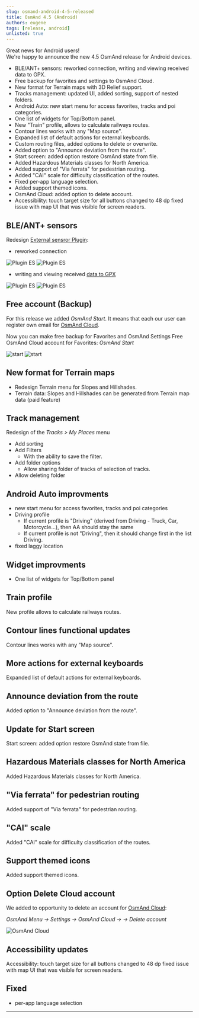 ```yaml
---
slug: osmand-android-4-5-released
title: OsmAnd 4.5 (Android)
authors: eugene
tags: [release, android]
unlisted: true
---
```



Great news for Android users!  
We're happy to announce the new 4.5 OsmAnd release for Android devices. 

<!--truncate-->

* BLE/ANT+ sensors: reworked connection, writing and viewing received data to GPX.
* Free backup for favorites and settings to OsmAnd Cloud.
* New format for Terrain maps with 3D Relief support.
* Tracks management: updated UI, added sorting, support of nested folders.
* Android Auto: new start menu for access favorites, tracks and poi categories.
* One list of widgets for Top/Bottom panel.
* New "Train" profile, allows to calculate railways routes.
* Contour lines works with any "Map source".
* Expanded list of default actions for external keyboards.
* Custom routing files, added options to delete or overwrite.
* Added option to "Announce deviation from the route".
* Start screen: added option restore OsmAnd state from file.
* Added Hazardous Materials classes for North America.
* Added support of "Via ferrata" for pedestrian routing.
* Added "CAI" scale for difficulty classification of the routes.
* Fixed per-app language selection.
* Added support themed icons.
* OsmAnd Cloud: added option to delete account.
* Accessibility: touch target size for all buttons changed to 48 dp fixed issue with map UI that was visible for screen readers.


## BLE/ANT+ sensors

Redesign [External sensror Plugin](https://osmand.net/docs/user/plugins/external-sensors):
- reworked connection

![Plugin ES](./img/external_sensors.png) ![Plugin ES](./img/external_sensors_1.png)

- writing and viewing received [data to GPX](https://osmand.net/docs/user/plugins/trip-recording#recording-settings)

![Plugin ES](./img/external_sensors_2.png) ![Plugin ES](./img/external_sensors_3.png)

## Free account (Backup)

For this release we added _OsmAnd Start_. It means that each our user can register own email for [OsmAnd Cloud](https://osmand.net/docs/user/personal/osmand-cloud).


Now you can make free backup for Favorites and OsmAnd Settings
Free OsmAnd Cloud account for Favorites: _OsmAnd Start_


![start](./img/start.png) ![start](./img/start_1.png)

## New format for Terrain maps

- Redesign Terrain menu for Slopes and Hillshades.
- Terrain data: Slopes and Hillshades  can be generated from Terrain map data (paid feature)

## Track management

Redesign of the _Tracks > My Places_ menu
- Add sorting
- Add Filters
    - With the ability to save the filter.
- Add folder options
    - Allow sharing folder of tracks of selection of tracks.
- Allow deleting folder

## Android Auto improvments

- new start menu for access favorites, tracks and poi categories
- Driving profile
   - If current profile is "Driving" (derived from Driving - Truck, Car, Motorcycle...), then AA should stay the same
   - If current profile is not "Driving", then it should change first in the list Driving.
- fixed laggy location 


## Widget improvments

- One list of widgets for Top/Bottom panel

## Train profile

New profile allows to calculate railways routes.

## Contour lines functional updates

Contour lines works with any "Map source".

## More actions for external keyboards

Expanded list of default actions for external keyboards.

## Announce deviation from the route

Added option to "Announce deviation from the route".

## Update for Start screen

Start screen: added option restore OsmAnd state from file.

## Hazardous Materials classes for North America

Added Hazardous Materials classes for North America.

## "Via ferrata" for pedestrian routing

Added support of "Via ferrata" for pedestrian routing.

##  "CAI" scale

Added "CAI" scale for difficulty classification of the routes.

## Support themed icons

Added support themed icons.

## Option Delete Cloud account

We added to opportunity to delete an account for [OsmAnd Cloud](https://osmand.net/docs/user/personal/osmand-cloud):

_OsmAnd Menu → Settings → OsmAnd Cloud →  → Delete account_

![OsmAnd Cloud](./img/delete_account.png)

## Accessibility updates

Accessibility: touch target size for all buttons changed to 48 dp fixed issue with map UI that was visible for screen readers.

## Fixed

- per-app language selection


_______________________________________________

<LinksSocial/>
<LinksTelegram/>
<AndroidStore/>